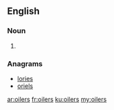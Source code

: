 ==English==

===Noun===
{{head|en|plural}}

# {{plural of|oiler|lang=en|nocat=1}}

===Anagrams===
* [[lories#English|lories]]
* [[oriels#English|oriels]]

[[ar:oilers]]
[[fr:oilers]]
[[ku:oilers]]
[[my:oilers]]